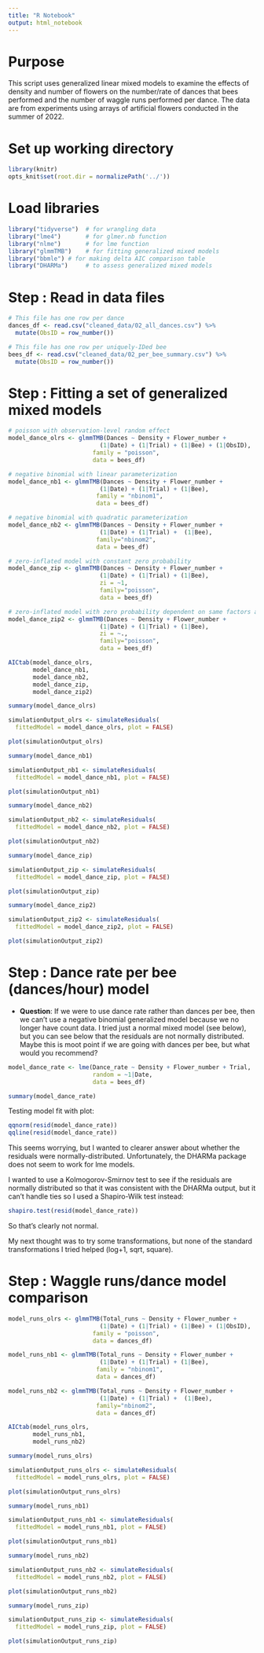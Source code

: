 ```yaml
---
title: "R Notebook"
output: html_notebook
---
```


# Purpose

This script uses generalized linear mixed models to examine the effects of density and number of flowers on the number/rate of dances that bees performed and the number of waggle runs performed per dance. The data are from experiments using arrays of artificial flowers conducted in the summer of 2022.


# Set up working directory

```r
library(knitr) 
opts_knit$set(root.dir = normalizePath('../'))
```


# Load libraries

```r
library("tidyverse")  # for wrangling data
library("lme4")       # for glmer.nb function
library("nlme")       # for lme function
library("glmmTMB")    # for fitting generalized mixed models
library("bbmle") # for making delta AIC comparison table
library("DHARMa")     # to assess generalized mixed models
```


# Step : Read in data files

```r
# This file has one row per dance
dances_df <- read.csv("cleaned_data/02_all_dances.csv") %>%
  mutate(ObsID = row_number())

# This file has one row per uniquely-IDed bee
bees_df <- read.csv("cleaned_data/02_per_bee_summary.csv") %>%
  mutate(ObsID = row_number())

```


# Step : Fitting a set of generalized mixed models

```r
# poisson with observation-level random effect
model_dance_olrs <- glmmTMB(Dances ~ Density + Flower_number +
                          (1|Date) + (1|Trial) + (1|Bee) + (1|ObsID),
                        family = "poisson", 
                        data = bees_df)

# negative binomial with linear parameterization
model_dance_nb1 <- glmmTMB(Dances ~ Density + Flower_number + 
                          (1|Date) + (1|Trial) + (1|Bee), 
                         family = "nbinom1", 
                         data = bees_df)

# negative binomial with quadratic parameterization
model_dance_nb2 <- glmmTMB(Dances ~ Density + Flower_number + 
                          (1|Date) + (1|Trial) +  (1|Bee), 
                         family="nbinom2", 
                         data = bees_df)

# zero-inflated model with constant zero probability
model_dance_zip <- glmmTMB(Dances ~ Density + Flower_number + 
                          (1|Date) + (1|Trial) + (1|Bee),  
                          zi = ~1,
                          family="poisson", 
                          data = bees_df)

# zero-inflated model with zero probability dependent on same factors as number of dances
model_dance_zip2 <- glmmTMB(Dances ~ Density + Flower_number + 
                          (1|Date) + (1|Trial) + (1|Bee),  
                          zi = ~.,
                          family="poisson", 
                          data = bees_df)
```

```r
AICtab(model_dance_olrs,
       model_dance_nb1,
       model_dance_nb2,
       model_dance_zip,
       model_dance_zip2)
```

```r
summary(model_dance_olrs)
```

```r
simulationOutput_olrs <- simulateResiduals(
  fittedModel = model_dance_olrs, plot = FALSE)

plot(simulationOutput_olrs)
```


```r
summary(model_dance_nb1)
```

```r
simulationOutput_nb1 <- simulateResiduals(
  fittedModel = model_dance_nb1, plot = FALSE)

plot(simulationOutput_nb1)
```

```r
summary(model_dance_nb2)
```

```r
simulationOutput_nb2 <- simulateResiduals(
  fittedModel = model_dance_nb2, plot = FALSE)

plot(simulationOutput_nb2)
```

```r
summary(model_dance_zip)
```

```r
simulationOutput_zip <- simulateResiduals(
  fittedModel = model_dance_zip, plot = FALSE)

plot(simulationOutput_zip)
```

```r
summary(model_dance_zip2)
```

```r
simulationOutput_zip2 <- simulateResiduals(
  fittedModel = model_dance_zip2, plot = FALSE)

plot(simulationOutput_zip2)
```

# Step : Dance rate per bee (dances/hour) model

* __Question__: If we were to use dance rate rather than dances per bee, then we can't use a negative binomial generalized model because we no longer have count data. I tried just a normal mixed model (see below), but you can see below that the residuals are not normally distributed. Maybe this is moot point if we are going with dances per bee, but what would you recommend?

```r
model_dance_rate <- lme(Dance_rate ~ Density + Flower_number + Trial,
                        random = ~1|Date,
                        data = bees_df)

summary(model_dance_rate)
```

Testing model fit with plot:

```r
qqnorm(resid(model_dance_rate))
qqline(resid(model_dance_rate))
```
This seems worrying, but I wanted to clearer answer about whether the residuals were normally-distributed. Unfortunately, the DHARMa package does not seem to work for lme models.

I wanted to use a Kolmogorov-Smirnov test to see if the residuals are normally distributed so that it was consistent with the DHARMa output, but it can't handle ties so I used a Shapiro-Wilk test instead:

```r
shapiro.test(resid(model_dance_rate))
```

So that's clearly not normal.

My next thought was to try some transformations, but none of the standard transformations I tried helped (log+1, sqrt, square).


# Step : Waggle runs/dance model comparison

```r
model_runs_olrs <- glmmTMB(Total_runs ~ Density + Flower_number +
                          (1|Date) + (1|Trial) + (1|Bee) + (1|ObsID),
                        family = "poisson", 
                        data = dances_df)

model_runs_nb1 <- glmmTMB(Total_runs ~ Density + Flower_number + 
                          (1|Date) + (1|Trial) + (1|Bee), 
                         family = "nbinom1", 
                         data = dances_df)

model_runs_nb2 <- glmmTMB(Total_runs ~ Density + Flower_number + 
                          (1|Date) + (1|Trial) +  (1|Bee), 
                         family="nbinom2", 
                         data = dances_df)
```

```r
AICtab(model_runs_olrs,
       model_runs_nb1,
       model_runs_nb2)
```

```r
summary(model_runs_olrs)
```

```r
simulationOutput_runs_olrs <- simulateResiduals(
  fittedModel = model_runs_olrs, plot = FALSE)

plot(simulationOutput_runs_olrs)
```

```r
summary(model_runs_nb1)
```

```r
simulationOutput_runs_nb1 <- simulateResiduals(
  fittedModel = model_runs_nb1, plot = FALSE)

plot(simulationOutput_runs_nb1)
```

```r
summary(model_runs_nb2)
```

```r
simulationOutput_runs_nb2 <- simulateResiduals(
  fittedModel = model_runs_nb2, plot = FALSE)

plot(simulationOutput_runs_nb2)
```

```r
summary(model_runs_zip)
```

```r
simulationOutput_runs_zip <- simulateResiduals(
  fittedModel = model_runs_zip, plot = FALSE)

plot(simulationOutput_runs_zip)
```